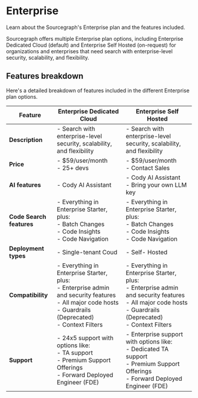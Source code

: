 # Enterprise

<p className="subtitle">Learn about the Sourcegraph's Enterprise plan and the features included.</p>

Sourcegraph offers multiple Enterprise plan options, including Enterprise Dedicated Cloud (default) and Enterprise Self Hosted (on-request) for organizations and enterprises that need search with enterprise-level security, scalability, and flexibility.

## Features breakdown

Here's a detailed breakdown of features included in the different Enterprise plan options.

|       **Feature**        |                                                                    **Enterprise Dedicated Cloud**                                                                    |                                                                      **Enterprise Self Hosted**                                                                      |
| ------------------------ | -------------------------------------------------------------------------------------------------------------------------------------------------------------------- | -------------------------------------------------------------------------------------------------------------------------------------------------------------------- |
| **Description**          | - Search with enterprise-level security, scalability, and flexibility                                                                                         | - Search with enterprise-level security, scalability, and flexibility                                                                                         |
| **Price**                | - $59/user/month <br /> - 25+ devs                                                                                                                                   | - $59/user/month <br /> - Contact Sales                                                                                                                              |
| **AI features**          | - Cody AI Assistant                                                                                                                                   | - Cody AI Assistant <br /> - Bring your own LLM key                                                                                                   |
| **Code Search features** | - Everything in Enterprise Starter, plus: <br /> - Batch Changes <br /> - Code Insights <br /> - Code Navigation                                                     | - Everything in Enterprise Starter, plus: <br /> - Batch Changes <br /> - Code Insights <br /> - Code Navigation                                                     |
| **Deployment types**     | - Single-tenant Coud                                                                                                                                                 | - Self- Hosted                                                                                                                                                       |
| **Compatibility**        | - Everything in Enterprise Starter, plus: <br /> - Enterprise admin and security features <br /> - All major code hosts <br /> - Guardrails (Deprecated) <br /> - Context Filters | - Everything in Enterprise Starter, plus: <br /> - Enterprise admin and security features <br /> - All major code hosts <br /> - Guardrails (Deprecated) <br /> - Context Filters |
| **Support**              | - 24x5 support with options like: <br /> - TA support <br /> - Premium Support Offerings <br /> - Forward Deployed Engineer (FDE)                                    | - Enterprise support with options like: <br /> - Dedicated TA support <br /> - Premium Support Offerings <br /> - Forward Deployed Engineer (FDE)                    |
